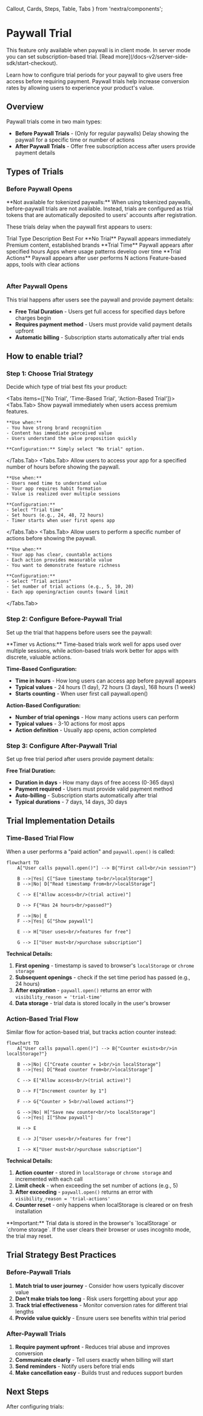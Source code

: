   Callout,
  Cards,
  Steps,
  Table,
  Tabs
} from 'nextra/components';

# Paywall Trial

<Callout type="warning">
  This feature only available when paywall is in client mode. In server mode you can set subscription-based trial. [Read more](/docs-v2/server-side-sdk/start-checkout).
</Callout>

Learn how to configure trial periods for your paywall to give users free access before requiring payment. Paywall trials help increase conversion rates by allowing users to experience your product's value.

## Overview

Paywall trials come in two main types:

- **Before Paywall Trials** - (Only for regular paywalls) Delay showing the paywall for a specific time or number of actions
- **After Paywall Trials** - Offer free subscription access after users provide payment details

## Types of Trials

### Before Paywall Opens

<Callout type="warning">
  **Not available for tokenized paywalls:** When using tokenized paywalls, before-paywall trials are not available. Instead, trials are configured as trial tokens that are automatically deposited to users' accounts after registration.
</Callout>

These trials delay when the paywall first appears to users:

<Table>
  <thead>
    <Table.Tr>
      <Table.Th>Trial Type</Table.Th>
      <Table.Th>Description</Table.Th>
      <Table.Th>Best For</Table.Th>
    </Table.Tr>
  </thead>
  <tbody>
    <Table.Tr>
      <Table.Td>**No Trial**</Table.Td>
      <Table.Td>Paywall appears immediately</Table.Td>
      <Table.Td>Premium content, established brands</Table.Td>
    </Table.Tr>
    <Table.Tr>
      <Table.Td>**Trial Time**</Table.Td>
      <Table.Td>Paywall appears after specified hours</Table.Td>
      <Table.Td>Apps where usage patterns develop over time</Table.Td>
    </Table.Tr>
    <Table.Tr>
      <Table.Td>**Trial Actions**</Table.Td>
      <Table.Td>Paywall appears after user performs N actions</Table.Td>
      <Table.Td>Feature-based apps, tools with clear actions</Table.Td>
    </Table.Tr>
  </tbody>
</Table>

### After Paywall Opens

This trial happens after users see the paywall and provide payment details:

- **Free Trial Duration** - Users get full access for specified days before charges begin
- **Requires payment method** - Users must provide valid payment details upfront
- **Automatic billing** - Subscription starts automatically after trial ends

## How to enable trial?

<Steps>

### Step 1: Choose Trial Strategy

Decide which type of trial best fits your product:

<Tabs items={['No Trial', 'Time-Based Trial', 'Action-Based Trial']}>
  <Tabs.Tab>
    Show paywall immediately when users access premium features.
    
    **Use when:**
    - You have strong brand recognition
    - Content has immediate perceived value
    - Users understand the value proposition quickly
    
    **Configuration:** Simply select "No trial" option.
    
  </Tabs.Tab>
  <Tabs.Tab>
    Allow users to access your app for a specified number of hours before showing the paywall.
    
    **Use when:**
    - Users need time to understand value
    - Your app requires habit formation
    - Value is realized over multiple sessions
    
    **Configuration:**
    - Select "Trial time"
    - Set hours (e.g., 24, 48, 72 hours)
    - Timer starts when user first opens app
    
  </Tabs.Tab>
  <Tabs.Tab>
    Allow users to perform a specific number of actions before showing the paywall.
    
    **Use when:**
    - Your app has clear, countable actions
    - Each action provides measurable value
    - You want to demonstrate feature richness
    
    **Configuration:**
    - Select "Trial actions"
    - Set number of trial actions (e.g., 5, 10, 20)
    - Each app opening/action counts toward limit
    
  </Tabs.Tab>
</Tabs>

### Step 2: Configure Before-Paywall Trial

Set up the trial that happens before users see the paywall:

<Callout type="info">
  **Timer vs Actions:** Time-based trials work well for apps used over multiple sessions, while action-based trials work better for apps with discrete, valuable actions.
</Callout>

**Time-Based Configuration:**

- **Time in hours** - How long users can access app before paywall appears
- **Typical values** - 24 hours (1 day), 72 hours (3 days), 168 hours (1 week)
- **Starts counting** - When user first call paywall.open()

**Action-Based Configuration:**

- **Number of trial openings** - How many actions users can perform
- **Typical values** - 3-10 actions for most apps
- **Action definition** - Usually app opens, action completed

### Step 3: Configure After-Paywall Trial

Set up free trial period after users provide payment details:

**Free Trial Duration:**

- **Duration in days** - How many days of free access (0-365 days)
- **Payment required** - Users must provide valid payment method
- **Auto-billing** - Subscription starts automatically after trial
- **Typical durations** - 7 days, 14 days, 30 days

</Steps>

## Trial Implementation Details 

### Time-Based Trial Flow

When a user performs a "paid action" and `paywall.open()` is called:

```mermaid
flowchart TD
    A["User calls paywall.open()"] --> B{"First call<br/>in session?"}
    
    B -->|Yes| C["Save timestamp to<br/>localStorage"]
    B -->|No| D["Read timestamp from<br/>localStorage"]
    
    C --> E["Allow access<br/>(trial active)"]
    
    D --> F{"Has 24 hours<br/>passed?"}
    
    F -->|No| E
    F -->|Yes| G["Show paywall"]
    
    E --> H["User uses<br/>features for free"]
    
    G --> I["User must<br/>purchase subscription"]
```

**Technical Details:**

1. **First opening** - timestamp is saved to browser's `localStorage` or `chrome storage`
2. **Subsequent openings** - check if the set time period has passed (e.g., 24 hours)
3. **After expiration** - `paywall.open()` returns an error with `visibility_reason = 'trial-time'`
4. **Data storage** - trial data is stored locally in the user's browser

### Action-Based Trial Flow

Similar flow for action-based trial, but tracks action counter instead:

```mermaid
flowchart TD
    A["User calls paywall.open()"] --> B{"Counter exists<br/>in localStorage?"}
    
    B -->|No| C["Create counter = 1<br/>in localStorage"]
    B -->|Yes| D["Read counter from<br/>localStorage"]
    
    C --> E["Allow access<br/>(trial active)"]
    
    D --> F["Increment counter by 1"]
    
    F --> G{"Counter > 5<br/>allowed actions?"}
    
    G -->|No| H["Save new counter<br/>to localStorage"]
    G -->|Yes| I["Show paywall"]
    
    H --> E
    
    E --> J["User uses<br/>features for free"]
    
    I --> K["User must<br/>purchase subscription"]
```

**Technical Details:**

1. **Action counter** - stored in `localStorage` or `chrome storage` and incremented with each call
2. **Limit check** - when exceeding the set number of actions (e.g., 5)
3. **After exceeding** - `paywall.open()` returns an error with `visibility_reason = 'trial-actions'`
4. **Counter reset** - only happens when localStorage is cleared or on fresh installation

<Callout type="warning">
  **Important:** Trial data is stored in the browser's `localStorage` or `chrome storage`. If the user clears their browser or uses incognito mode, the trial may reset.
</Callout>

## Trial Strategy Best Practices

### Before-Paywall Trials

1. **Match trial to user journey** - Consider how users typically discover value
2. **Don't make trials too long** - Risk users forgetting about your app
3. **Track trial effectiveness** - Monitor conversion rates for different trial lengths
4. **Provide value quickly** - Ensure users see benefits within trial period

### After-Paywall Trials

1. **Require payment upfront** - Reduces trial abuse and improves conversion
2. **Communicate clearly** - Tell users exactly when billing will start
3. **Send reminders** - Notify users before trial ends
4. **Make cancellation easy** - Builds trust and reduces support burden

## Next Steps

After configuring trials:

<Cards>
  <Cards.Card 
    title="Paywall with trial guide" 
    href="/docs-v2/guide/subscription-saas"
  />
  <Cards.Card 
    title="Create customer portal" 
    href="/docs-v2/paywall/customer-portal"
  />
  <Cards.Card 
    title="Create offer" 
    href="/docs-v2/offers/create-offer"
  />
</Cards>
